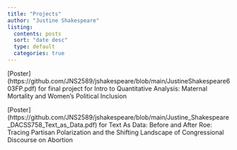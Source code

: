 ```yaml
---
title: "Projects"
author: "Justine Shakespeare"
listing: 
  contents: posts
  sort: "date desc"
  type: default
  categories: true
---
```


[Poster] (https://github.com/JNS2589/jshakespeare/blob/main/JustineShakespeare603FP.pdf) for final project for Intro to Quantitative Analysis: Maternal Mortality and Women’s Political Inclusion

[Poster] (https://github.com/JNS2589/jshakespeare/blob/main/Justine_Shakespeare_DACSS758_Text_as_Data.pdf) for Text As Data: Before and After Roe: Tracing Partisan Polarization and the Shifting Landscape
of Congressional Discourse on Abortion
